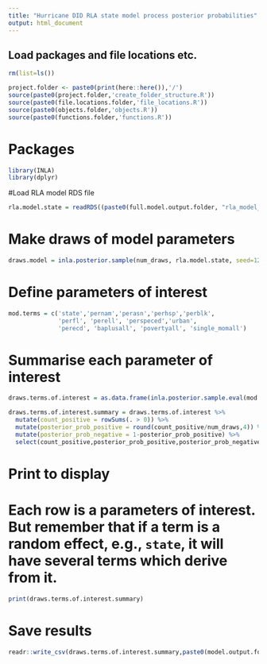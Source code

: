 ```yaml
---
title: "Hurricane DID RLA state model process posterior probabilities"
output: html_document
---
```


## Load packages and file locations etc.
```r
rm(list=ls())

project.folder <- paste0(print(here::here()),'/')
source(paste0(project.folder,'create_folder_structure.R'))
source(paste0(file.locations.folder,'file_locations.R'))
source(paste0(objects.folder,'objects.R'))
source(paste0(functions.folder,'functions.R'))
```

# Packages
```r
library(INLA)
library(dplyr)
```

#Load RLA model RDS file
```r
rla.model.state = readRDS((paste0(full.model.output.folder, "rla_model_state_lagged.rds")))
```

# Make draws of model parameters
```r
draws.model = inla.posterior.sample(num_draws, rla.model.state, seed=1234)
```

# Define parameters of interest
```r
mod.terms = c('state','pernam','perasn','perhsp','perblk',
              'perfl', 'perell', 'perspeced','urban',
              'perecd', 'baplusall', 'povertyall', 'single_momall')
```

# Summarise each parameter of interest
```r
draws.terms.of.interest = as.data.frame(inla.posterior.sample.eval(mod.terms, draws.model))

draws.terms.of.interest.summary = draws.terms.of.interest %>%
  mutate(count_positive = rowSums(. > 0)) %>%
  mutate(posterior_prob_positive = round(count_positive/num_draws,4)) %>%
  mutate(posterior_prob_negative = 1-posterior_prob_positive) %>%
  select(count_positive,posterior_prob_positive,posterior_prob_negative)
```

# Print to display

# Each row is a parameters of interest. But remember that if a term is a random effect, e.g., `state`, it will have several terms which derive from it.
```r
print(draws.terms.of.interest.summary)
```

# Save results
```r
readr::write_csv(draws.terms.of.interest.summary,paste0(model.output.folder,'rla_probabilities_state_lagged.csv'))
```

